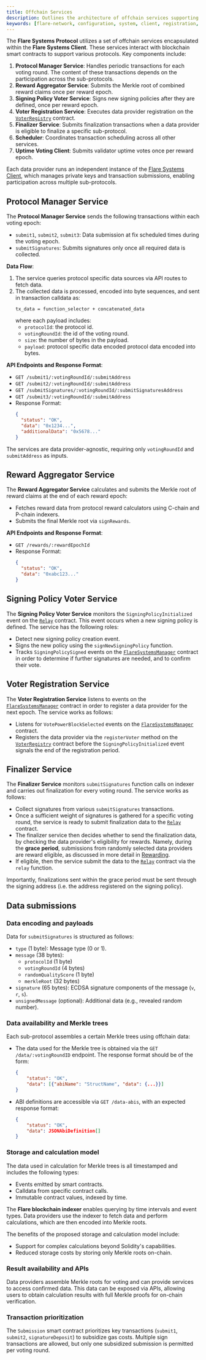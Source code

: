 ```yaml
---
title: Offchain Services
description: Outlines the architecture of offchain services supporting FSP.
keywords: [flare-network, configuration, system, client, registration, signing]
---
```


The **Flare Systems Protocol** utilizes a set of offchain services encapsulated within the **Flare Systems Client**.
These services interact with blockchain smart contracts to support various protocols.
Key components include:

1. **Protocol Manager Service**: Handles periodic transactions for each voting round.
   The content of these transactions depends on the participation across the sub-protocols.
2. **Reward Aggregator Service**: Submits the Merkle root of combined reward claims once per reward epoch.
3. **Signing Policy Voter Service**: Signs new signing policies after they are defined, once per reward epoch.
4. **Voter Registration Service**: Executes data provider registration on the [`VoterRegistry`](/network/fsp/solidity-reference/IVoterRegistry) contract.
5. **Finalizer Service**: Submits finalization transactions when a data provider is eligible to finalize a specific sub-protocol.
6. **Scheduler**: Coordinates transaction scheduling across all other services.
7. **Uptime Voting Client**: Submits validator uptime votes once per reward epoch.

Each data provider runs an independent instance of the [Flare Systems Client](https://github.com/flare-foundation/flare-system-client), which manages private keys and transaction submissions, enabling participation across multiple sub-protocols.

## Protocol Manager Service

The **Protocol Manager Service** sends the following transactions within each voting epoch:

- `submit1`, `submit2`, `submit3`: Data submission at fix scheduled times during the voting epoch.
- `submitSignatures`: Submits signatures only once all required data is collected.

**Data Flow**:

1. The service queries protocol specific data sources via API routes to fetch data.
2. The collected data is processed, encoded into byte sequences, and sent in transaction calldata as:
   ```
   tx_data = function_selector + concatenated_data
   ```
   where each payload includes:
   - `protocolId`: the protocol id.
   - `votingRoundId`: the id of the voting round.
   - `size`: the number of bytes in the payload.
   - `payload`: protocol specific data encoded protocol data encoded into bytes.

**API Endpoints and Response Format**:

- `GET /submit1/:votingRoundId/:submitAddress`
- `GET /submit2/:votingRoundId/:submitAddress`
- `GET /submitSignatures/:votingRoundId/:submitSignaturesAddress`
- `GET /submit3/:votingRoundId/:submitAddress`
- Response Format:
  ```json
  {
    "status": "OK",
    "data": "0x1234...",
    "additionalData": "0x5678..."
  }
  ```

The services are data provider-agnostic, requiring only `votingRoundId` and `submitAddress` as inputs.

## Reward Aggregator Service

The **Reward Aggregator Service** calculates and submits the Merkle root of reward claims at the end of each reward epoch:

- Fetches reward data from protocol reward calculators using C-chain and P-chain indexers.
- Submits the final Merkle root via `signRewards`.

**API Endpoints and Response Format**:

- `GET /rewards/:rewardEpochId`
- Response Format:
  ```json
  {
    "status": "OK",
    "data": "0xabc123..."
  }
  ```

## Signing Policy Voter Service

The **Signing Policy Voter Service** monitors the `SigningPolicyInitialized` event on the [`Relay`](/network/fsp/solidity-reference/IRelay) contract.
This event occurs when a new signing policy is defined.
The service has the following roles:

- Detect new signing policy creation event.
- Signs the new policy using the `signNewSigningPolicy` function.
- Tracks `SigningPolicySigned` events on the [`FlareSystemsManager`](/network/fsp/solidity-reference/IFlareSystemsManager) contract in order to determine if further signatures are needed, and to confirm their vote.

## Voter Registration Service

The **Voter Registration Service** listens to events on the [`FlareSystemsManager`](/network/fsp/solidity-reference/IFlareSystemsManager) contract in order to register a data provider for the next epoch.
The service works as follows:

- Listens for `VotePowerBlockSelected` events on the [`FlareSystemsManager`](/network/fsp/solidity-reference/IFlareSystemsManager) contract.
- Registers the data provider via the `registerVoter` method on the [`VoterRegistry`](/network/fsp/solidity-reference/IVoterRegistry) contract before the `SigningPolicyInitialized` event signals the end of the registration period.

## Finalizer Service

The **Finalizer Service** monitors `submitSignatures` function calls on indexer and carries out finalization for every voting round.
The service works as follows:

- Collect signatures from various `submitSignatures` transactions.
- Once a sufficient weight of signatures is gathered for a specific voting round, the service is ready to submit finalization data to the [`Relay`](/network/fsp/solidity-reference/IRelay) contract.
- The finalizer service then decides whether to send the finalization data, by checking the data provider's eligibility for rewards.
  Namely, during the **grace period**, submissions from randomly selected data providers are reward eligible, as discussed in more detail in [Rewarding](/network/fsp/rewarding).
- If eligible, then the service submit the data to the [`Relay`](/network/fsp/solidity-reference/IRelay) contract via the `relay` function.

Importantly, finalizations sent within the grace period must be sent through the signing address (i.e. the address registered on the signing policy).

## Data submissions

### Data encoding and payloads

Data for `submitSignatures` is structured as follows:

- `type` (1 byte): Message type (0 or 1).
- `message` (38 bytes):
  - `protocolId` (1 byte)
  - `votingRoundId` (4 bytes)
  - `randomQualityScore` (1 byte)
  - `merkleRoot` (32 bytes)
- `signature` (65 bytes): ECDSA signature components of the message (`v`, `r`, `s`).
- `unsignedMessage` (optional): Additional data (e.g., revealed random number).

### Data availability and Merkle trees

Each sub-protocol assembles a certain Merkle trees using offchain data:

- The data used for the Merkle tree is obtained via the `GET /data/:votingRoundID` endpoint.
  The response format should be of the form:
  ```json
  {
      "status": "OK",
      "data": [{"abiName": "StructName", "data": {...}}]
  }
  ```
- ABI definitions are accessible via `GET /data-abis`, with an expected response format:
  ```json
  {
      "status": "OK",
      "data": JSONAbiDefinition[]
  }
  ```

### Storage and calculation model

The data used in calculation for Merkle trees is all timestamped and includes the following types:

- Events emitted by smart contracts.
- Calldata from specific contract calls.
- Immutable contract values, indexed by time.

The **Flare blockchain indexer** enables querying by time intervals and event types.
Data providers use the indexer to fetch data and perform calculations, which are then encoded into Merkle roots.

The benefits of the proposed storage and calculation model include:

- Support for complex calculations beyond Solidity's capabilities.
- Reduced storage costs by storing only Merkle roots on-chain.

### Result availability and APIs

Data providers assemble Merkle roots for voting and can provide services to access confirmed data.
This data can be exposed via APIs, allowing users to obtain calculation results with full Merkle proofs for on-chain verification.

### Transaction prioritization

The `Submission` smart contract prioritizes key transactions (`submit1`, `submit2`, `signatureDeposit`) to subsidize gas costs.
Multiple sign transactions are allowed, but only one subsidized submission is permitted per voting round.
